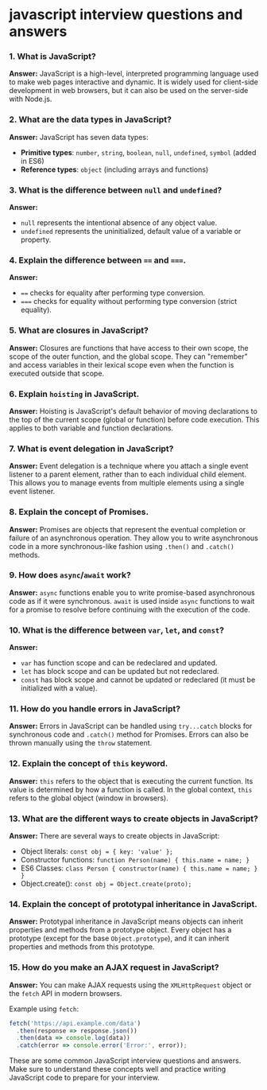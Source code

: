 # javascript interview questions and answers


### 1. What is JavaScript?

**Answer:** JavaScript is a high-level, interpreted programming language used to make web pages interactive and dynamic. It is widely used for client-side development in web browsers, but it can also be used on the server-side with Node.js.

### 2. What are the data types in JavaScript?

**Answer:** JavaScript has seven data types:
- **Primitive types**: `number`, `string`, `boolean`, `null`, `undefined`, `symbol` (added in ES6)
- **Reference types**: `object` (including arrays and functions)

### 3. What is the difference between `null` and `undefined`?

**Answer:**
- `null` represents the intentional absence of any object value.
- `undefined` represents the uninitialized, default value of a variable or property.

### 4. Explain the difference between `==` and `===`.

**Answer:**
- `==` checks for equality after performing type conversion.
- `===` checks for equality without performing type conversion (strict equality).

### 5. What are closures in JavaScript?

**Answer:** Closures are functions that have access to their own scope, the scope of the outer function, and the global scope. They can "remember" and access variables in their lexical scope even when the function is executed outside that scope.

### 6. Explain `hoisting` in JavaScript.

**Answer:** Hoisting is JavaScript's default behavior of moving declarations to the top of the current scope (global or function) before code execution. This applies to both variable and function declarations.

### 7. What is event delegation in JavaScript?

**Answer:** Event delegation is a technique where you attach a single event listener to a parent element, rather than to each individual child element. This allows you to manage events from multiple elements using a single event listener.

### 8. Explain the concept of Promises.

**Answer:** Promises are objects that represent the eventual completion or failure of an asynchronous operation. They allow you to write asynchronous code in a more synchronous-like fashion using `.then()` and `.catch()` methods.

### 9. How does `async`/`await` work?

**Answer:** `async` functions enable you to write promise-based asynchronous code as if it were synchronous. `await` is used inside `async` functions to wait for a promise to resolve before continuing with the execution of the code.

### 10. What is the difference between `var`, `let`, and `const`?

**Answer:**
- `var` has function scope and can be redeclared and updated.
- `let` has block scope and can be updated but not redeclared.
- `const` has block scope and cannot be updated or redeclared (it must be initialized with a value).

### 11. How do you handle errors in JavaScript?

**Answer:** Errors in JavaScript can be handled using `try...catch` blocks for synchronous code and `.catch()` method for Promises. Errors can also be thrown manually using the `throw` statement.

### 12. Explain the concept of `this` keyword.

**Answer:** `this` refers to the object that is executing the current function. Its value is determined by how a function is called. In the global context, `this` refers to the global object (window in browsers).

### 13. What are the different ways to create objects in JavaScript?

**Answer:** There are several ways to create objects in JavaScript:
- Object literals: `const obj = { key: 'value' };`
- Constructor functions: `function Person(name) { this.name = name; }`
- ES6 Classes: `class Person { constructor(name) { this.name = name; } }`
- Object.create(): `const obj = Object.create(proto);`

### 14. Explain the concept of prototypal inheritance in JavaScript.

**Answer:** Prototypal inheritance in JavaScript means objects can inherit properties and methods from a prototype object. Every object has a prototype (except for the base `Object.prototype`), and it can inherit properties and methods from this prototype.

### 15. How do you make an AJAX request in JavaScript?

**Answer:** You can make AJAX requests using the `XMLHttpRequest` object or the `fetch` API in modern browsers.

Example using `fetch`:
```javascript
fetch('https://api.example.com/data')
  .then(response => response.json())
  .then(data => console.log(data))
  .catch(error => console.error('Error:', error));
```

These are some common JavaScript interview questions and answers. Make sure to understand these concepts well and practice writing JavaScript code to prepare for your interview.